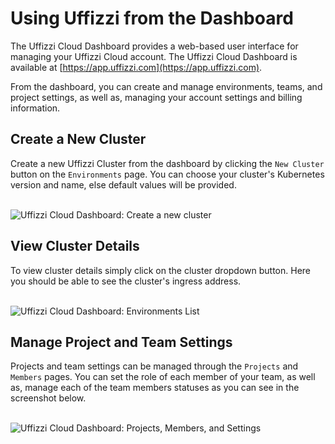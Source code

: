 
# Using Uffizzi from the Dashboard 

The Uffizzi Cloud Dashboard provides a web-based user interface for managing your Uffizzi Cloud account. The Uffizzi Cloud Dashboard is available at [https://app.uffizzi.com](https://app.uffizzi.com).

From the dashboard, you can create and manage environments, teams, and project settings, as well as, managing your account settings and billing information.  

## Create a New Cluster

Create a new Uffizzi Cluster from the dashboard by clicking the `New Cluster` button on the `Environments` page. You can choose your cluster's Kubernetes version and name, else default values will be provided.

<br />
<Image
    src="/images/new-cluster.png"
    width={800}
    height={542}
    alt="Uffizzi Cloud Dashboard: Create a new cluster"
    className="border rounded-lg overflow-hidden mt-6"
/>
<br />

## View Cluster Details

To view cluster details simply click on the cluster dropdown button. Here you should be able to see the cluster's ingress address.

<br />
<Image
    src="/images/environments-list.png"
    width={800}
    height={542}
    alt="Uffizzi Cloud Dashboard: Environments List"
    className="border rounded-lg overflow-hidden mt-6"
/>
<br />

## Manage Project and Team Settings

Projects and team settings can be managed through the `Projects` and `Members` pages.
You can set the role of each member of your team, as well as, manage each of the team members statuses as you can see in the screenshot below.


<br />
<Image
    src="/images/projects-overview.png"
    width={800}
    height={542}
    alt="Uffizzi Cloud Dashboard: Projects, Members, and Settings"
    className="border rounded-lg overflow-hidden mt-6"
/>
<br />
